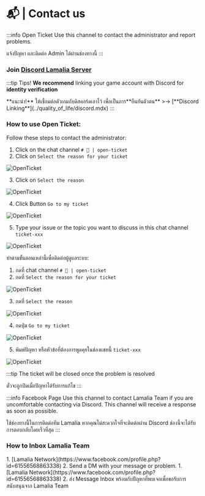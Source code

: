
# 📬 | Contact us
<!-- Private Help EN -->
<!-- Voyl_x 240908 -->

:::info Open Ticket
<EN>Use this channel to contact the administrator and report problems.</EN>
<TH>แจ้งปัญหา และติดต่อ Admin ได้ผ่านช่องทางนี้</TH>
:::

### Join [Discord Lamalia Server](https://discord.gg/pH7P23uVSu)

:::tip Tips!
<EN>**We recommend** linking your game account with Discord for **identity verification**</EN>
<TH>**แนะนำ!** ให้เชื่อมต่อตัวเกมกับดิสคอร์ดเอาไว้ เพื่อเป็นการ**ยืนยันตัวตน**</TH>
>-> [**Discord Linking**](../quality_of_life/discord.mdx)
:::

### How to use Open Ticket:
<EN>
Follow these steps to contact the administrator:

1. Click on the chat channel `# 📩 | open-ticket`
2. Click on `Select the reason for your ticket`

![OpenTicket](/img/doc/privateChat/Ticket1.png)

3. Click on `Select the reason`

![OpenTicket](/img/doc/privateChat/Ticket2.png)

4. Click Button `Go to my ticket`

![OpenTicket](/img/doc/privateChat/Ticket3.png)

5. Type your issue or the topic you want to discuss in this chat channel `ticket-xxx`

![OpenTicket](/img/doc/privateChat/Ticket4.png)
</EN>
<TH>
ทำตามขั้นตอนเหล่านี้เพื่อติดต่อผู้ดูแลระบบ:

1. กดที่ chat channel `# 📩 | open-ticket`
2. กดที่ `Select the reason for your ticket`

![OpenTicket](/img/doc/privateChat/Ticket1.png)

3. กดที่ `Select the reason`

![OpenTicket](/img/doc/privateChat/Ticket2.png)

4. กดปุ่ม `Go to my ticket`

![OpenTicket](/img/doc/privateChat/Ticket3.png)

5. พิมพ์ปัญหา หรือหัวข้อที่ต้องการพูดคุยในช่องแชทนี้ `ticket-xxx`

![OpenTicket](/img/doc/privateChat/Ticket4.png)
</TH>

:::tip
<EN>The ticket will be closed once the problem is resolved</EN>
<TH>ตั๋วจะถูกปิดเมื่อปัญหาได้รับการแก้ไข</TH>
:::

:::info Facebook Page
<EN>
Use this channel to contact Lamalia Team if you are uncomfortable contacting via Discord. This channel will receive a response as soon as possible.
</EN>
<TH>
ใช้ช่องทางนี้ในการติดต่อทีม Lamalia หากคุณไม่สะดวกใจที่จะติดต่อผ่าน Discord ช่องนี้จะได้รับการตอบกลับโดยเร็วที่สุด
</TH>
:::

### How to Inbox Lamalia Team
<EN>
1. [Lamalia Network](https://www.facebook.com/profile.php?id=61556568863338)
2. Send a DM with your message or problem.
</EN>
<TH>
1. [Lamalia Network](https://www.facebook.com/profile.php?id=61556568863338)
2. ส่ง Message Inbox พร้อมกับปัญหาที่พบเจอเพื่อขอรับการสนับสนุนจาก Lamalia Team
</TH>